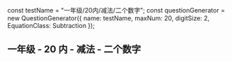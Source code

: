 
const testName = "一年级/20内/减法/二个数字";
const questionGenerator = new QuestionGenerator({
	name: testName,
	maxNum: 20,
	digitSize: 2,
	EquationClass: Subtraction
});

<Meta title={testName} parameters={defaultDocParams()} />

## 一年级 - 20 内 - 减法 - 二个数字

<Canvas className="custom-docs-story">
	<QuizContainer questionGenerator={questionGenerator} />
</Canvas>
